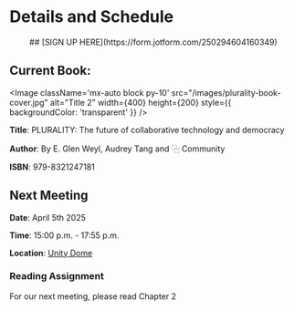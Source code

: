 
# Details and Schedule

<div align="center">
## [SIGN UP HERE](https://form.jotform.com/250294604160349)
</div>

## Current Book:

<Image
  className='mx-auto block py-10'
  src="/images/plurality-book-cover.jpg"
  alt="Title 2"
  width={400}
  height={200}
  style={{ backgroundColor: 'transparent' }}
/>



**Title**: PLURALITY: The future of collaborative technology and democracy  

**Author**: By E. Glen Weyl, Audrey Tang and ⿻ Community

**ISBN**: 979-8321247181

## Next Meeting

**Date**: April 5th 2025  

**Time**: 15:00 p.m. - 17:55 p.m. 

**Location**: [Unity Dome](https://maps.app.goo.gl/F5Wy2pxfcumWoAtn7) 

### Reading Assignment
For our next meeting, please read Chapter 2

